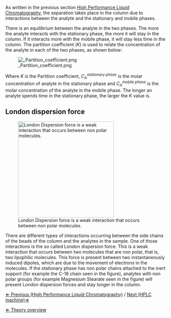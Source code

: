 As written in the previous section [[High Performance Liquid Chromatography]], the separation takes place in the column due to interactions between the analyte and the stationary and mobile phases. 

There is an equilibrium between the analyte in the two phases. The more the analyte interacts with the stationary phase, the more it will stay in the column. If it interacts more with the mobile phase, it will stay less time in the column.
The partition coefficient (''K'') is used to relate the concentration of the analyte in each of the two phases, as shown below:

[[File: Partition coefficient.png]]

Where ''K'' is the Partition coefficient, ''C<sub>A</sub><sup>stationary phase</sup>'' is the molar concentration of analyte in the stationary phase and ''C<sub>A</sub><sup>mobile phase</sup>'' is the molar concentration of the analyte in the mobile phase. The longer an analyte spends time in the stationary phase, the larger the ''K'' value is.


== London dispersion force == 
[[File: London Dispension Force.jpg|frame|x300px|London Dispersion force is a weak interaction that occurs between non polar molecules.]]

There are different types of interactions occurring between the side chains of the beads of the column and the analytes in the sample. One of those interactions is the so called London dispersion force. This is a weak interaction that occurs between two molecules that are non polar, that is, two lipophilic molecules. This force is present between two instantaneously induced dipoles, which are due to the movement of electrons in the molecules. 
If the stationary phase has non polar chains attached to the inert support (for example the C-18 chain seen in the figure), analytes with non polar groups (for example Magnesium Stearate seen in the figure) will present London dispersion forces and stay longer in the column.



[[High Performance Liquid Chromatography|&lArr; Previous (High Performance Liquid Chromatography)]] / [[ HPLC_machine| Next (HPLC machine)&rArr; ]]

[[HPLC|&lArr; Theory overview]]